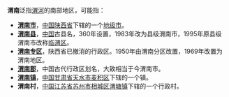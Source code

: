 '''渭南'''泛指[[渭河|渭河]]的南部地区，可能指：
*'''[[渭南市|渭南市]]'''，[[中华人民共和国|中国]][[陕西省|陕西省]]下辖的一个[[地级市|地级市]]。
*'''[[渭南县|渭南县]]'''，[[中国|中国]]古县名，360年设置，1983年改为县级渭南市，1995年原县级渭南市改称[[临渭区|临渭区]]。
*'''[[渭南专区|渭南专区]]'''，陕西省已撤消的行政区。1950年由渭南分区改置，1969年改置为渭南地区。
*'''[[渭南郡|渭南郡]]'''，中国古代行政区划名，大致相当于今渭南市。
*'''[[渭南镇|渭南镇]]'''，[[中华人民共和国|中国]][[甘肃省|甘肃省]][[天水市|天水市]][[麦积区|麦积区]]下辖的一个镇。
*'''渭南村'''，[[中华人民共和国|中国]][[江苏省|江苏省]][[苏州市|苏州市]][[相城区|相城区]][[渭塘镇|渭塘镇]]下辖的一个行政村。
{{disambig|W渭|Cat=二字中国地名消歧义}}